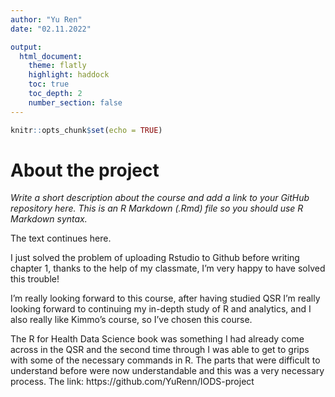 ```yaml
---
author: "Yu Ren"
date: "02.11.2022"

output: 
  html_document:
    theme: flatly
    highlight: haddock
    toc: true
    toc_depth: 2
    number_section: false
---
```

```r
knitr::opts_chunk$set(echo = TRUE)
```
# About the project

*Write a short description about the course and add a link to your GitHub repository here. This is an R Markdown (.Rmd) file so you should use R Markdown syntax.*


The text continues here.

I just solved the problem of uploading Rstudio to Github before writing chapter 1, thanks to the help of my classmate, I'm very happy to have solved this trouble!

I'm really looking forward to this course, after having studied QSR I'm really looking forward to continuing my in-depth study of R and analytics, and I also really like Kimmo's course, so I've chosen this course.

The R for Health Data Science book was something I had already come across in the QSR and the second time through I was able to get to grips with some of the necessary commands in R. The parts that were difficult to understand before were now understandable and this was a very necessary process.
The link: https://github.com/YuRenn/IODS-project
